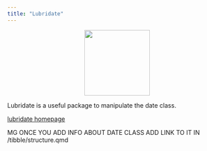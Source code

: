 ```yaml
---
title: "Lubridate"
---
```


<center>
![](../images/lubridate.png){style="width:150px"}
</center>

Lubridate is a useful package to manipulate the date class.

[lubridate homepage](https://lubridate.tidyverse.org/)

MG ONCE YOU ADD INFO ABOUT DATE CLASS ADD LINK TO IT IN /tibble/structure.qmd